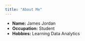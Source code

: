 ```yaml
---
title: "About Me"
---
```


- __Name:__ James Jordan
- __Occupation:__ Student
- __Hobbies:__ Learning Data Analytics 

